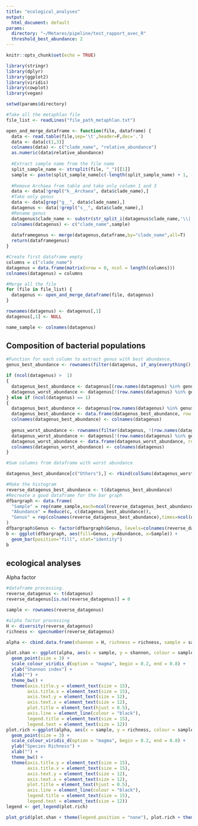 ---
title: "ecological_analyses"
output: 
  html_document: default
params:
  directory: "~/Metares/pipeline/test_rapport_avec_R"
  threshold_best_abundance: 2
---

```{r setup, include=FALSE}
knitr::opts_chunk$set(echo = TRUE)

library(stringr)
library(dplyr)
library(ggplot2)
library(viridis)
library(cowplot)
library(vegan)
```

```{r open_data, include=FALSE}
setwd(params$directory)

#Take all the metaphlan file
file_list <- readLines("file_path_metaphlan.txt")

open_and_merge_dataframe <- function(file, dataframe) {
  data <- read.table(file,sep='\t',header=F,dec='.')
  data <- data[c(1,3)]
  colnames(data) <- c("clade_name", "relative_abundance")
  as.numeric(data$relative_abundance)
  
  #Extract sample name from the file name
  split_sample_name <- strsplit(file, "_")[[1]]
  sample <- paste(split_sample_name[c(-length(split_sample_name) + 1, -length(split_sample_name))],collapse='_')
  
  #Remove Archaea from table and take only column 1 and 3
  data <- data[!grepl("k__Archaea", data$clade_name),]
  #Take only genus
  data <- data[grep("g__", data$clade_name),]
  datagenus <- data[!grepl("s__", data$clade_name),]
  #Rename genus
  datagenus$clade_name <- substr(str_split_i(datagenus$clade_name,'\\|',-1),4,nchar(str_split_i(datagenus$clade_name,'\\|',-1)))
  colnames(datagenus) <- c("clade_name",sample)
  
  dataframegenus <- merge(datagenus,dataframe,by="clade_name",all=T)
  return(dataframegenus)
}

#Create first dataframe empty
columns = c("clade_name") 
datagenus = data.frame(matrix(nrow = 0, ncol = length(columns))) 
colnames(datagenus) = columns

#Merge all the file
for (file in file_list) {
  datagenus <- open_and_merge_dataframe(file, datagenus)
}

rownames(datagenus) <- datagenus[,1]
datagenus[,1] <- NULL

name_sample <- colnames(datagenus)
```

## Composition of bacterial populations

```{r bargraph, echo=FALSE}
#Function for each column to extract genus with best abundance.
genus_best_abundance <- rownames(filter(datagenus, if_any(everything(),  ~ .x > params$threshold_best_abundance)))

if (ncol(datagenus) >  1)
{
  datagenus_best_abundance <- datagenus[(row.names(datagenus) %in% genus_best_abundance),]
  datagenus_worst_abundance <- datagenus[!(row.names(datagenus) %in% genus_best_abundance),]
} else if (ncol(datagenus) == 1)
{
  datagenus_best_abundance <- datagenus[row.names(datagenus) %in% genus_best_abundance,]
  datagenus_best_abundance <- data.frame(datagenus_best_abundance, row.names = genus_best_abundance)
  colnames(datagenus_best_abundance) <- colnames(datagenus)
  
  genus_worst_abundance <- rownames(filter(datagenus, !(row.names(datagenus) %in% genus_best_abundance)))
  datagenus_worst_abundance <- datagenus[!(row.names(datagenus) %in% genus_best_abundance),]
  datagenus_worst_abundance <- data.frame(datagenus_worst_abundance, row.names = genus_worst_abundance)
  colnames(datagenus_worst_abundance) <- colnames(datagenus)
}

#Sum columns from dataframe with worst abundance

datagenus_best_abundance[c("Others"),] <- rbind(colSums(datagenus_worst_abundance, na.rm = TRUE))

#Make the histogram
reverse_datagenus_best_abundance <- t(datagenus_best_abundance)
#Recreate a good dataframe for the bar graph
dfbargraph <- data.frame(
  "Sample" = rep(name_sample,each=ncol(reverse_datagenus_best_abundance)),
  "Abundance" = Reduce(c, c(datagenus_best_abundance)),
  "Genus" = rep(colnames(reverse_datagenus_best_abundance),times=ncol(datagenus_best_abundance))
)
dfbargraph$Genus <- factor(dfbargraph$Genus, levels=colnames(reverse_datagenus_best_abundance))
b <- ggplot(dfbargraph, aes(fill=Genus, y=Abundance, x=Sample)) + 
  geom_bar(position="fill", stat="identity")
b

```


## ecological analyses

Alpha factor

```{r ecological_analyses, echo=FALSE}

#dataframe processing.
reverse_datagenus <- t(datagenus)
reverse_datagenus[is.na(reverse_datagenus)] = 0

sample <- rownames(reverse_datagenus)

#alpha factor processing
H <- diversity(reverse_datagenus)
richness <- specnumber(reverse_datagenus)

alpha <- cbind.data.frame(shannon = H, richness = richness, sample = sample)

plot.shan <- ggplot(alpha, aes(x = sample, y = shannon, colour = sample)) +
  geom_point(size = 3) +
  scale_colour_viridis_d(option = "magma", begin = 0.2, end = 0.8) +
  ylab("Shannon index") + 
  xlab("") +
  theme_bw() +
  theme(axis.title.y = element_text(size = 15),
        axis.title.x = element_text(size = 15),
        axis.text.y = element_text(size = 12),
        axis.text.x = element_text(size = 12),
        plot.title = element_text(hjust = 0.5),
        axis.line = element_line(colour = "black"),
        legend.title = element_text(size = 15),
        legend.text = element_text(size = 12))
plot.rich <-ggplot(alpha, aes(x = sample, y = richness, colour = sample)) +
  geom_point(size = 3) +
  scale_colour_viridis_d(option = "magma", begin = 0.2, end = 0.8) +
  ylab("Species Richness") +
  xlab("") +
  theme_bw() +
  theme(axis.title.y = element_text(size = 15),
        axis.title.x = element_text(size = 15),
        axis.text.y = element_text(size = 12),
        axis.text.x = element_text(size = 12),
        plot.title = element_text(hjust = 0.5),
        axis.line = element_line(colour = "black"),
        legend.title = element_text(size = 15),
        legend.text = element_text(size = 12))
legend <- get_legend(plot.rich)

plot_grid(plot.shan + theme(legend.position = "none"), plot.rich + theme(legend.position = "none"),ncol = 2)
```

